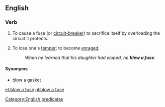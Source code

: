 ==English==

===Verb===
{{en-verb|head=[[blow]] [[a]] [[fuse]]|blows a fuse|blowing a fuse|blew a fuse|blown a fuse}}

# To cause a fuse (or [[circuit-breaker]]) to sacrifice itself by overloading the circuit it protects.
# {{context|idiomatic|lang=en}} To lose one's [[temper]]; to become [[enraged]].
#: ''When he learned that his daughter had eloped, he '''blew a fuse'''.''

====Synonyms====
* [[blow a gasket]]

[[Category:English predicates]]

[[et:blow a fuse]]
[[pl:blow a fuse]]